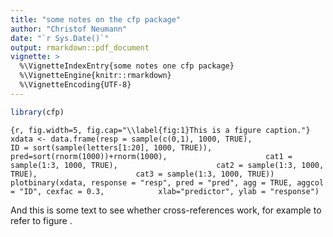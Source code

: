 ```yaml
---
title: "some notes on the cfp package"
author: "Christof Neumann"
date: "`r Sys.Date()`"
output: rmarkdown::pdf_document
vignette: >
  %\VignetteIndexEntry{some notes one cfp package}
  %\VignetteEngine{knitr::rmarkdown}
  %\VignetteEncoding{UTF-8}
---
```




```r
library(cfp)
```


```{r, fig.width=5, fig.cap="\\label{fig:1}This is a figure caption."}
xdata <- data.frame(resp = sample(c(0,1), 1000, TRUE), 
                    ID = sort(sample(letters[1:20], 1000, TRUE)), 
                    pred=sort(rnorm(1000))+rnorm(1000), 
                    cat1 = sample(1:3, 1000, TRUE), 
                    cat2 = sample(1:3, 1000, TRUE), 
                    cat3 = sample(1:3, 1000, TRUE))
plotbinary(xdata, response = "resp", pred = "pred", agg = TRUE, aggcol = "ID", cexfac = 0.3,
           xlab="predictor", ylab = "response")
```


And this is some text to see whether cross-references work, for example to refer to figure \ref{fig:1}.



